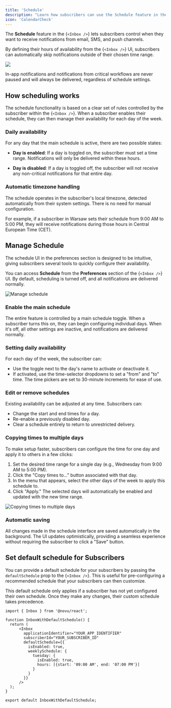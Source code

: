 ```yaml
---
title: 'Schedule'
description: "Learn how subscribers can use the Schedule feature in the Inbox component to control when they receive notifications."
icon: 'CalendarCheck'
---
```


The **Schedule** feature in the <Method href="/platform/inbox/overview">{`<Inbox />`}</Method> lets subscribers control when they want to receive notifications from email, SMS, and push channels.

By defining their hours of availability from the <Method href="/platform/inbox/overview">{`<Inbox />`}</Method> UI, subscribers can automatically skip notifications outside of their chosen time range.

![](/images/inbox/schedule.png)

<Callout>In-app notifications and notifications from critical workflows are never paused and will always be delivered, regardless of schedule settings.</Callout>

## How scheduling works

The schedule functionality is based on a clear set of rules controlled by the subscriber within the <Method href="/platform/inbox/overview">{`<Inbox />`}</Method>. When a subscriber enables their schedule, they can then manage their availability for each day of the week.

### Daily availability
For any day that the main schedule is active, there are two possible states:

- **Day is enabled**: If a day is toggled on, the subscriber must set a time range. Notifications will only be delivered within these hours.

- **Day is disabled**: If a day is toggled off, the subscriber will not receive any non-critical notifications for that entire day.

### Automatic timezone handling

The schedule operates in the subscriber's local timezone, detected automatically from their system settings. There is no need for manual configuration.

For example, if a subscriber in Warsaw sets their schedule from 9:00 AM to 5:00 PM, they will receive notifications during those hours in Central European Time (CET).

## Manage Schedule

The schedule UI in the preferences section is designed to be intuitive, giving subscribers several tools to quickly configure their availability.

You can access **Schedule** from the **Preferences** section of the <Method href="/platform/inbox/overview">{`<Inbox />`}</Method> UI. By default, scheduling is turned off, and all notifications are delivered normally.

![Manage schedule](/images/inbox/inbox-schedule.png)

### Enable the main schedule

The entire feature is controlled by a main schedule toggle. When a subscriber turns this on, they can begin configuring individual days. When it's off, all other settings are inactive, and notifications are delivered normally.

### Setting daily availability

For each day of the week, the subscriber can:

- Use the toggle next to the day's name to activate or deactivate it.
- If activated, use the time-selector dropdowns to set a "from" and "to" time. The time pickers are set to 30-minute increments for ease of use.

### Edit or remove schedules

Existing availability can be adjusted at any time. Subscribers can:
- Change the start and end times for a day.
- Re-enable a previously disabled day.
- Clear a schedule entirely to return to unrestricted delivery.

### Copying times to multiple days

To make setup faster, subscribers can configure the time for one day and apply it to others in a few clicks:

1. Set the desired time range for a single day (e.g., Wednesday from 9:00 AM to 5:00 PM).
2. Click the "Copy times to..." button associated with that day.
3. In the menu that appears, select the other days of the week to apply this schedule to.
4. Click "Apply." The selected days will automatically be enabled and updated with the new time range.

![Copying times to multiple days](/images/inbox/schedule.gif)

### Automatic saving

All changes made in the schedule interface are saved automatically in the background. The UI updates optimistically, providing a seamless experience without requiring the subscriber to click a "Save" button.

## Set default schedule for Subscribers

You can provide a default schedule for your subscribers by passing the `defaultSchedule` prop to the <Method href="/platform/inbox/overview">{`<Inbox />`}</Method>. This is useful for pre-configuring a recommended schedule that your subscribers can then customize.

This default schedule only applies if a subscriber has not yet configured their own schedule. Once they make any changes, their custom schedule takes precedence.

```tsx
import { Inbox } from '@novu/react';

function InboxWithDefaultSchedule() {
  return (
      <Inbox
        applicationIdentifier="YOUR_APP_IDENTIFIER"
        subscriberId="YOUR_SUBSCRIBER_ID"
        defaultSchedule={{
          isEnabled: true,
          weeklySchedule: {
            tuesday: {
              isEnabled: true,
              hours: [{start: '09:00 AM', end: '07:00 PM'}]
            }
          }
        }}
      />
  );
}

export default InboxWithDefaultSchedule;
```
